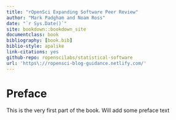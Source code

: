 ```yaml
--- 
title: "rOpenSci Expanding Software Peer Review"
author: "Mark Padgham and Noam Ross"
date: "`r Sys.Date()`"
site: bookdown::bookdown_site
documentclass: book
bibliography: [book.bib]
biblio-style: apalike
link-citations: yes
github-repo: ropenscilabs/statistical-software
url: 'https\://ropensci-blog-guidance.netlify.com/'
---
```


# Preface {-}

This is the very first part of the book. Will add some preface text
